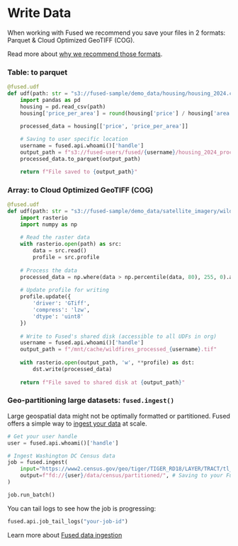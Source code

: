 # Write Data

When working with Fused we recommend you save your files in 2 formats: Parquet & Cloud Optimized GeoTIFF (COG).

Read more about [why we recommend those formats](/tutorials/Geospatial%20with%20Fused/geospatial-data-ingestion/geospatial-file-formats).

### Table: to parquet

```python
@fused.udf
def udf(path: str = "s3://fused-sample/demo_data/housing/housing_2024.csv"):
    import pandas as pd
    housing = pd.read_csv(path)
    housing['price_per_area'] = round(housing['price'] / housing['area'], 2)
    
    processed_data = housing[['price', 'price_per_area']]

    # Saving to user specific location
    username = fused.api.whoami()['handle']
    output_path = f"s3://fused-users/fused/{username}/housing_2024_processed.parquet"
    processed_data.to_parquet(output_path)

    return f"File saved to {output_path}"
```

### Array: to Cloud Optimized GeoTIFF (COG)

```python
@fused.udf
def udf(path: str = "s3://fused-sample/demo_data/satellite_imagery/wildfires.tiff"):
    import rasterio
    import numpy as np
    
    # Read the raster data
    with rasterio.open(path) as src:
        data = src.read()
        profile = src.profile
    
    # Process the data
    processed_data = np.where(data > np.percentile(data, 80), 255, 0).astype(np.uint8)
    
    # Update profile for writing
    profile.update({
        'driver': 'GTiff',
        'compress': 'lzw',
        'dtype': 'uint8'
    })
    
    # Write to Fused's shared disk (accessible to all UDFs in org)
    username = fused.api.whoami()['handle']
    output_path = f"/mnt/cache/wildfires_processed_{username}.tif"
    
    with rasterio.open(output_path, 'w', **profile) as dst:
        dst.write(processed_data)
    
    return f"File saved to shared disk at {output_path}"
```

### Geo-partitioning large datasets: `fused.ingest()`

Large geospatial data might not be optimally formatted or partitioned. Fused offers a simple way to [ingest your data](/tutorials/Geospatial%20with%20Fused/geospatial-data-ingestion/Ingest-your-data) at scale.

```python
# Get your user handle 
user = fused.api.whoami()['handle']

# Ingest Washington DC Census data
job = fused.ingest(
    input="https://www2.census.gov/geo/tiger/TIGER_RD18/LAYER/TRACT/tl_rd22_11_tract.zip",
    output=f"fd://{user}/data/census/partitioned/", # Saving to your Fused bucket
)

job.run_batch()
```

You can tail logs to see how the job is progressing:

```python
fused.api.job_tail_logs("your-job-id")
```

Learn more about [Fused data ingestion](/tutorials/Geospatial%20with%20Fused/geospatial-data-ingestion/Ingest-your-data)
